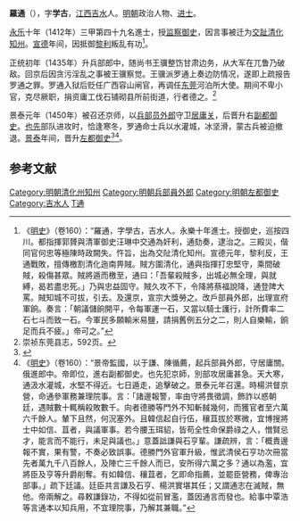 {{Otheruses|羅通|other=同名或類似名的其它條目描述}}
'''羅通'''（{{bd|1389年||1469年|catIdx=L}}），字'''学古'''，[[江西|江西]][[吉水|吉水]]人。[[明朝|明朝]]政治人物、[[进士|进士]]。

[[永乐_(明)|永乐]]十年（1412年）三甲第四十九名進士，授[[监察御史|监察御史]]，因言事被迁为[[交趾|交趾]][[清化|清化]][[知州|知州]]。[[宣德|宣德]]年间，因抵御[[黎利|黎利]]叛乱有功<ref>《[[明史|明史]]》（卷160）：“羅通，字學古，吉水人。永樂十年進士。授御史，巡按四川。都指揮郭贇與清軍御史汪琳中交通為奸利，通劾奏，逮治之。三殿災，偕同官何忠等極陳時政闕失。忤旨，出為交阯清化知州。宣德元年，黎利反，王通戰敗，擅傳檄割清化迤南畀賊。賊方圍清化，通與指揮打忠堅守，乘間破賊，殺傷甚眾。賊將遁而檄至，通曰：「吾輩殺賊多，出城必無全理，與就縛，曷若盡忠死。」乃與忠益固守。賊久攻不下，令降將蔡福說降，通登陴大罵。賊知城不可拔，引去。及還京，宣宗大獎勞之。改戶部員外郎，出理宣府軍餉。奏言：「朝議儲餉開平，令每軍運一石，又當以騎士護行，計所費率二石七斗而致一石。今軍民多願輸米易鹽，請捐舊例五分之二，則人自樂輸，餉足而兵不疲。」帝可之。”</ref>。

正统初年（1435年）升兵部郎中，随尚书王骥整饬甘肃边务，从大军在兀鲁乃破敌。回京后因贪污淫乱之事被王骥察觉。王骥派罗通上奏边防情况，遂即上疏报告罗通之罪。罗通入狱后贬任广西容山闸官，再调任[[东莞|东莞]]河泊所大使。期间不卑小官，克尽厥职，捐资庸工伐石铺砌县所前街道，行者德之。<ref>崇祯东莞县志，592页。</ref>

景泰元年（1450年）被召还京师，以[[兵部|兵部]][[员外郎|员外郎]]守卫[[居庸关|居庸关]]，后晋升右[[副都御史|副都御史]]。[[也先|也先]]部队进攻时，恰逢寒冬，罗通命士兵以水灌城，冰坚滑，蒙古兵被迫撤退。[[景泰_(明)|景泰]]年间，晋升[[左都御史|左都御史]]<ref>{{cite book | language = zh-hans | author = 潘荣胜 | coauthors =  | title = 《明清进士录》 | url =  | date = 2006年 | location =  | publisher = [[中华书局|中华书局]] | id =  | isbn = 9787101043501 | pages = 35页 }}</ref><ref>《[[明史|明史]]》（卷160）：“景帝監國，以于謙、陳循薦，起兵部員外郎，守居庸關。俄進郎中。帝即位，進右副都御史。也先犯京師，別部攻居庸甚急。天大寒，通汲水灌城，水堅不得近。七日遁走，追擊破之。景泰元年召還。時楊洪督京營，命通參軍務兼理院事。言：「諸邊報警，率由守將畏徵調，飾詐以惑朝廷，遇賊數十輒稱殺敗數千。向者德勝等門外不知斬馘幾何，而獲官者至六萬六千餘人。輦下且然，何況塞外。且韓信起自行伍，穰苴拔於寒微，宜博搜將士中如信、苴者，與議軍事。若今腰玉珥貂，皆苟全性命保爵祿之人，憎賢忌才，能言而不能行，未足與議也。」意蓋詆謙與石亨輩。謙疏辨，言：「概責邊報不實，果有警，不奏必致誤事。德勝門外官軍升級，惟武清侯石亨功次冊當先者萬九千八百餘人，及陣亡三千餘人而已，安所得六萬之多？通以為濫，宜將臣及亨等升爵削奪。有如韓信、穰苴者，乞即命指薦，並罷臣營務，俾專治部事。」疏下廷議。廷臣共言謙及石亨、楊洪實堪其任；又謂通志在滅賊，無他。帝兩解之。尋敕謙錄功，不得如從前冒濫，蓋因通言而發也。給事中覃浩等言通本以知兵用，不宜理院事，乃解其兼職。”</ref>。

==参考文献==
<div class="references-small">
<references></references>
</div>

{{永樂十年壬辰科殿試金榜}}

{{DEFAULTSORT:Luo羅}}
[[Category:明朝清化州知州|Category:明朝清化州知州]]
[[Category:明朝兵部員外郎|Category:明朝兵部員外郎]]
[[Category:明朝左都御史|Category:明朝左都御史]]
[[Category:吉水人|Category:吉水人]]
[[Category:罗姓|T通]]